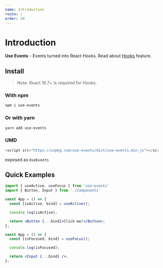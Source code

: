 ```yaml
---
name: Introduction
route: /
order: 20
---
```


# Introduction

**Use Events** - Events turned into React Hooks.
Read about [Hooks](https://reactjs.org/docs/hooks-intro.html) feature.

## Install

> Note: React 16.7+ is required for Hooks.

### With npm

```sh
npm i use-events
```

### Or with yarn

```sh
yarn add use-events
```

### UMD

```js
<script src="https://unpkg.com/use-events/dist/use-events.min.js"></script>
```

exposed as `UseEvents`

## Quick Examples

```jsx
import { useActive, useFocus } from 'use-events'
import { Button, Input } from './Components'
```

```jsx
const App = () => {
  const [isActive, bind] = useActive();

  console.log(isActive);

  return <Button {...bind}>Click me!</Button>;
};
```

```jsx
const App = () => {
  const [isFocused, bind] = useFocus();

  console.log(isFocused);

  return <Input {...bind} />;
};
```
